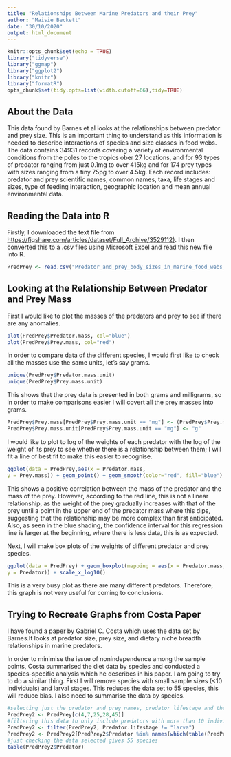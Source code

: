```yaml
---
title: "Relationships Between Marine Predators and their Prey"
author: "Maisie Beckett"
date: "30/10/2020"
output: html_document
---
```


```r
knitr::opts_chunk$set(echo = TRUE)
library("tidyverse")
library("ggmap")
library("ggplot2")
library("knitr")
library("formatR")
opts_chunk$set(tidy.opts=list(width.cutoff=66),tidy=TRUE)
```

## About the Data
This data found by Barnes et al looks at the relationships between predator and prey size. This is an important thing to understand as this information is needed to describe interactions of species and size classes in food webs.
The data contains 34931 records covering a variety of environmental conditions from the poles to the tropics ober 27 locations, and for 93 types of predator ranging from just 0.1mg to over 415kg and for 174 prey types with sizes ranging from a tiny 75pg to over 4.5kg. Each record includes: predator and prey scientific names, common names, taxa, life stages and sizes, type of feeding interaction, geographic location and mean annual environmental data.


## Reading the Data into R
Firstly, I downloaded the text file from <https://figshare.com/articles/dataset/Full_Archive/3529112)>. I then converted this to a .csv files using Microsoft Excel and read this new file into R.
```r
PredPrey <- read.csv("Predator_and_prey_body_sizes_in_marine_food_webs_vsn4.csv")
```


## Looking at the Relationship Between Predator and Prey Mass
First I would like to plot the masses of the predators and prey to see if there are any anomalies.
```r
plot(PredPrey$Predator.mass, col="blue")
plot(PredPrey$Prey.mass, col="red")
```


In order to compare data of the different species, I would first like to check all the masses use the same units, let's say grams.
```r
unique(PredPrey$Predator.mass.unit)
unique(PredPrey$Prey.mass.unit)
```
This shows that the prey data is presented in both grams and milligrams, so in order to make comparisons easier I will covert all the prey masses into grams.

```r
PredPrey$Prey.mass[PredPrey$Prey.mass.unit == "mg"] <- (PredPrey$Prey.mass[PredPrey$Prey.mass.unit == "mg"])/1000
PredPrey$Prey.mass.unit[PredPrey$Prey.mass.unit == "mg"] <- "g"
```

I would like to plot to log of the weights of each predator with the log of the weight of its prey to see whether there is a relationship between them; I will fit a line of best fit to make this easier to recognise.
```r
ggplot(data = PredPrey,aes(x = Predator.mass,
y = Prey.mass)) + geom_point() + geom_smooth(color="red", fill="blue") + scale_x_log10() + scale_y_log10()
```


This shows a positive correlation between the mass of the predator and the mass of the prey. However, according to the red line, this is not a linear relationship, as the weight of the prey gradually increases with that of the prey until a point in the upper end of the predator mass where this dips, suggesting that the relationship may be more complex than first anticipated. Also, as seen in the blue shading, the confidence interval for this regression line is larger at the beginning, where there is less data, this is as expected.


Next, I will make box plots of the weights of different predator and prey species.
```r
ggplot(data = PredPrey) + geom_boxplot(mapping = aes(x = Predator.mass,
y = Predator)) + scale_x_log10()
```


This is a very busy plot as there are many different predators. Therefore, this graph is not very useful for coming to conclusions.


## Trying to Recreate Graphs from Costa Paper
I have found a paper by Gabriel C. Costa which uses the data set by Barnes.It looks at predator size, prey size, and dietary niche breadth relationships in marine predators.

In order to minimise the issue of nonindependence among the sample points, Costa summarised the diet data by species and conducted a species-specific analysis which he describes in his paper. I am going to try to do a similar thing. 
First I will remove species with small sample sizes (<10 individuals) and larval stages. This reduces the data set to 55 species, this will reduce bias. I also need to summarise the data by species.

``` r
#selecting just the predator and prey names, predator lifestage and their mass ratio
PredPrey2 <- PredPrey[c(4,7,25,28,45)]
#filtering this data to only include predators with more than 10 individuals, and past the larva lifestage
PredPrey2 <- filter(PredPrey2, Predator.lifestage != "larva")
PredPrey2 <- PredPrey2[PredPrey2$Predator %in% names(which(table(PredPrey2$Predator) > 10)), ]
#just checking the data selected gives 55 species
table(PredPrey2$Predator)
```